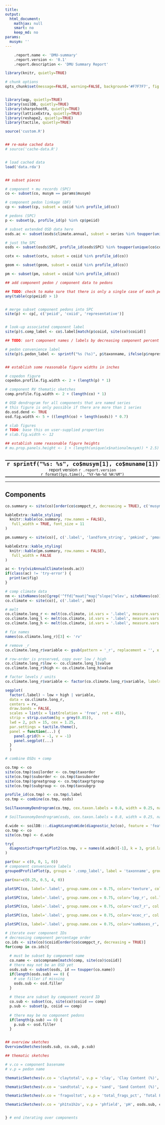 ```yaml
---
title: 
output:
  html_document:
    mathjax: null
    smart: no
    keep_md: no
params:
  musym: ''
---
```



```r
	.report.name <- 'DMU-summary'
	.report.version <- '0.1'
	.report.description <- 'DMU Summary Report'
```

```r
library(knitr, quietly=TRUE)

# chunk options
opts_chunk$set(message=FALSE, warning=FALSE, background='#F7F7F7', fig.align='center', fig.retina=2, dev='png', tidy=FALSE, verbose=FALSE, progress=FALSE, echo = FALSE)


library(aqp, quietly=TRUE)
library(soilDB, quietly=TRUE)
library(sharpshootR, quietly=TRUE)
library(latticeExtra, quietly=TRUE)
library(reshape2, quietly=TRUE)
library(tactile, quietly=TRUE)

source('custom.R')


## re-make cached data
# source('cache-data.R')


# load cached data
load('data.rda')


## subset pieces

# component + mu records (SPC)
co <- subset(co, musym == params$musym)

# component pedon linkage (DF)
cp <- subset(cp, subset = coiid %in% profile_id(co))

# pedons (SPC)
p <- subset(p, profile_id(p) %in% cp$peiid)

# subset extended OSD data here
osds.ac <- subset(osds$climate.annual, subset = series %in% toupper(unique(co$compname)))

# just the SPC
osds <- subset(osds$SPC, profile_id(osds$SPC) %in% toupper(unique(co$compname)))

cotx <- subset(cotx, subset = coiid %in% profile_id(co))

geom <- subset(geom, subset = coiid %in% profile_id(co))

pm <- subset(pm, subset = coiid %in% profile_id(co))

## add component pedon / component data to pedons

## TODO: check to make sure that there is only a single case of each pedon
any(table(cp$peiid) > 1)


# merge subset component pedons into SPC
site(p) <- cp[, c('peiid', 'coiid', 'representative')]


# look-up associated component label
site(p)$.comp_label <- co$.label[match(p$coiid, site(co)$coiid)]

## TODO: sort component names / labels by decreasing component percent

# pedon convenience label
site(p)$.pedon_label <- sprintf("%s (%s)", p$taxonname, ifelse(p$representative == 1, 'X', ''))


## establish some reasonable figure widths in inches

# copedon figure
copedon.profile.fig.width <- 2 + (length(p) * 1)

# component RV thematic sketches
comp.profile.fig.width <- 2 + (length(co) * 1)

# OSD dendrogram for all components that are named series
# this figure is only possible if there are more than 1 series
do.osd.dend <- TRUE
osd.fig.width <- 5 + ((length(co) + length(osds)) * 0.7)

# slab figures
# TODO: base this on user-supplied properties
# slab.fig.width <- 12

## establish some reasonable figure heights
# mu.prop.panels.height <- 1 + (length(unique(x$nationalmusym)) * 2.5)

```




<br>
<div style="text-align: center; border-top-style: solid; border-bottom-style: solid; border-top-width: 2px; border-bottom-width: 2px;">
<span style="font-size: 150%; font-weight: bold;">
`r sprintf("%s: %s", co$musym[1], co$muname[1])`
</span>
<br>
report version `r .report.version`
<br>
`r format(Sys.time(), "%Y-%m-%d %H:%M")`</div>
<hr>


## Components
```r
co.summary <- site(co)[order(co$comppct_r, decreasing = TRUE), c('musym', '.label', 'compkind', 'taxclname', 'hydgrp', 'ecosite_name')]

kableExtra::kable_styling(
  knitr::kable(co.summary, row.names = FALSE),
   full_width = TRUE, font_size = 11
)
```


<!-- add pm / geomorph cross tabulation via pedon and OSD data -->

```r
pm.summary <- site(co)[, c('.label', 'landform_string', 'pmkind', 'pmorigin')]

kableExtra::kable_styling(
  knitr::kable(pm.summary, row.names = FALSE),
   full_width = FALSE
)
```


<!-- climate comparison / summary between OSDs (if present and component) -->
```r
ac <- try(vizAnnualClimate(osds.ac))
if(class(ac) != 'try-error') {
  print(ac$fig)
}
```

```r
# comp climate data
nm <- siteNames(co)[grep('^ffd|^maat|^map|^slope|^elev', siteNames(co))]
co.climate <- site(co)[, c('.label', nm)]

# melt
co.climate.long_r <- melt(co.climate, id.vars = '.label', measure.vars = nm[grep('_r', nm)])
co.climate.long_l <- melt(co.climate, id.vars = '.label', measure.vars = nm[grep('_l', nm)])
co.climate.long_h <- melt(co.climate, id.vars = '.label', measure.vars = nm[grep('_h', nm)])

# fix names
names(co.climate.long_r)[3] <- 'rv'

# remove _r
co.climate.long_r$variable <- gsub(pattern = '_r', replacement = '', x = co.climate.long_r$variable, fixed = TRUE)

# row-order is preserved, copy over low / high
co.climate.long_r$low <- co.climate.long_l$value
co.climate.long_r$high <- co.climate.long_h$value

# factor levels / units
co.climate.long_r$variable <- factor(co.climate.long_r$variable, labels = c('Elevation (m)', 'Frost-Free Days', 'MAAT (deg C)', 'MAP (mm)', 'Slope (%)'))

segplot(
  factor(.label) ~ low + high | variable, 
  data = co.climate.long_r, 
  centers = rv, 
  draw.bands = FALSE, 
  scales = list(x = list(relation = 'free', rot = 45)),
  strip = strip.custom(bg = grey(0.85)),
  lwd = 2, pch = 15, cex = 1.25,
  par.settings = tactile.theme(),
  panel = function(...) {
    panel.grid(h = -1, v = -1)
    panel.segplot(...)
  }
  )
```




```r
# combine OSDs + comp

co.tmp <- co
site(co.tmp)$soilorder <- co.tmp$taxorder
site(co.tmp)$suborder <- co.tmp$taxsuborder
site(co.tmp)$greatgroup <- co.tmp$taxgrtgroup
site(co.tmp)$subgroup <- co.tmp$taxsubgrp

profile_id(co.tmp) <- co.tmp$.label
co.tmp <- combine(co.tmp, osds)

SoilTaxonomyDendrogram(co.tmp, cex.taxon.labels = 0.8, width = 0.25, name.style = 'center-center', hz.depths = TRUE, plot.depth.axis = FALSE)

# SoilTaxonomyDendrogram(osds, cex.taxon.labels = 0.8, width = 0.25, name.style = 'center-center', hz.depths = TRUE, plot.depth.axis = FALSE)
```


<!-- ## Diagnostic Features -->
```r
d.wide <- soilDB:::.diagHzLongtoWide(diagnostic_hz(co), feature = 'featkind', id = 'coiid')
co.tmp <- co
site(co.tmp) <- d.wide

try(
  diagnosticPropertyPlot2(co.tmp, v = names(d.wide)[-1], k = 3, grid.label = '.label')
)
```





```r
par(mar = c(0, 0, 1, 0))
# component convenience labels
groupedProfilePlot(p, groups = '.comp_label', label = 'taxonname', group.name.offset = c(-15, -5), id.style = 'side', group.name.cex = 0.75, name.style = 'center-center', hz.depths = TRUE, plot.depth.axis = FALSE, cex.names = 0.66)
```



<!-- component RV thematic sketches -->
```r
par(mar=c(0.25, 0.5, 4, 0))

plotSPC(co, label='.label', group.name.cex = 0.75, color='texture', col.label='Texture', col.legend.cex=0.75, name.style = 'center-center', hz.depths = TRUE, plot.depth.axis = FALSE, cex.names = 0.66, width = 0.25)

plotSPC(co, label='.label', group.name.cex = 0.75, color='lep_r', col.label='LEP', col.legend.cex=0.75, name.style = 'center-center', hz.depths = TRUE, plot.depth.axis = FALSE, cex.names = 0.66, width = 0.25)

plotSPC(co, label='.label', group.name.cex = 0.75, color='cec7_r', col.label='CEC @ pH 7 (cmol[+] / kg)', col.legend.cex=0.75, name.style = 'center-center', hz.depths = TRUE, plot.depth.axis = FALSE, cex.names = 0.66, width = 0.25)

plotSPC(co, label='.label', group.name.cex = 0.75, color='ecec_r', col.label='ECEC (cmol[+] / kg)', col.legend.cex=0.75, name.style = 'center-center', hz.depths = TRUE, plot.depth.axis = FALSE, cex.names = 0.66, width = 0.25)

plotSPC(co, label='.label', group.name.cex = 0.75, color='sumbases_r', col.label='Sum of Bases (cmol[+] / kg)', col.legend.cex=0.75, name.style = 'center-center', hz.depths = TRUE, plot.depth.axis = FALSE, cex.names = 0.66, width = 0.25)


```


```r
# iterate over component IDs
# decreasing component percentage order
co.ids <- site(co)$coiid[order(co$comppct_r, decreasing = TRUE)]
for(comp in co.ids){
  
  # must be subset by component name
  co.name <- co$compname[match(comp, site(co)$coiid)]
  # there may not be an OSD yet
  osds.sub <- subset(osds, id == toupper(co.name))
  if(length(osds.sub) == 0) {
    # use filler if missing
    osds.sub <- osd.filler
  }
  
  # these are subset by component record ID
  co.sub <- subset(co, site(co)$coiid == comp)
  p.sub <- subset(p, coiid == comp)
  
  # there may be no component pedons
  if(length(p.sub) == 0) {
    p.sub <- osd.filler
  }


## overview sketches
OverviewSketches(osds.sub, co.sub, p.sub)

## thematic sketches

# v.co = component basename
# v.p = pedon name

thematicSketches(v.co = 'claytotal', v.p = 'clay', 'Clay Content (%)', osds.sub, co.sub, p.sub)

thematicSketches(v.co = 'sandtotal', v.p = 'sand', 'Sand Content (%)', osds.sub, co.sub, p.sub)

thematicSketches(v.co = 'fragvoltot', v.p = 'total_frags_pct', 'Total Fragments (%)', osds.sub, co.sub, p.sub)

thematicSketches(v.co = 'ph1to1h2o', v.p = 'phfield', 'pH', osds.sub, co.sub, p.sub)


} # end iterating over components

```






<!-- comonth summaries -->




